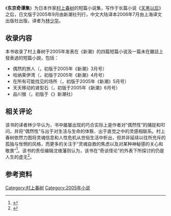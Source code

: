 {{noteTA
|G1=村上春樹
}}
《'''东京奇谭集'''》为日本作家[[村上春树|村上春树]]的短篇小说集，写作于长篇小说《[[黑夜之后_(小说)|天黑以后]]》之后，日文版于2005年9月由新潮社刊行，中文大陆译本2006年7月由上海译文出版社出版，译者为[[林少华|林少华]]。

==收录内容==
本书收录了村上春树于2005年发表在《新潮》的四篇短篇小说及一篇未在雜誌上發表過的短篇小說，包括：
*偶然的旅人（{{lang|ja|偶然の旅人}}，初版于2005年《新潮》3月号）
*哈纳莱伊湾（{{lang|ja|ハナレイ・ベイ}}，初版于2005年《新潮》4月号）
*在所有可能找见的场所（{{lang|ja|どこであれそれが見つかりそうな場所で}}，初版于2005年《新潮》5月号） 
*天天移动的肾型石（{{lang|ja|日々移動する腎臓のかたちをした石}}，初版于2005年《新潮》6月号）
*品川猴（{{lang|ja|品川猿}}，初版于《{{lang|ja|東京奇譚集}}》新潮社）

==相关评论==
该书的译者林少华认为，书中屡屡出现的巧合实际上是作者对“偶然性”的捕捉和叩问，并将“偶然性”与出于对生活与生命的体察、出于直觉之中的灵感相联系。村上春树依然力图将灵魂信息和人性危机从世俗生活中析出，但并非延续以往所充斥的孤独与怅惘的风格，而更多的关注于“灵魂自救的焦虑以及对某种神秘感的关心和敬畏”<ref>{{cite web|url=http://www.china.com.cn/book/txt/2006-08/21/content_7093885.htm|title=《奇谭和奇谭以外（译序）》|accessdate=2011-06-12|work=林少华|publisher=文汇报|archive-date=2016-03-05|archive-url=https://web.archive.org/web/20160305035917/http://www.china.com.cn/book/txt/2006-08/21/content_7093885.htm|dead-url=no}}</ref>。该书的责任编辑沈维藩则认为，该书在“奇谈怪论”的外表下所探讨的仍是人生的虚无<ref>{{cite web|url=http://news.sina.com.cn/c/cul/2006-07-27/08509580704s.shtml|title=《村上春树新作说“奇谭”》|accessdate=2011-06-12|work=曹雪萍|publisher=新京报|archive-date=2016-03-04|archive-url=https://web.archive.org/web/20160304104332/http://news.sina.com.cn/c/cul/2006-07-27/08509580704s.shtml|dead-url=no}}</ref>。

==参考资料==
{{reflist|2}}
{{村上春树作品}}
[[Category:村上春树|Category:村上春树]]
[[Category:2005年小说|Category:2005年小说]]
{{lit-stub}}